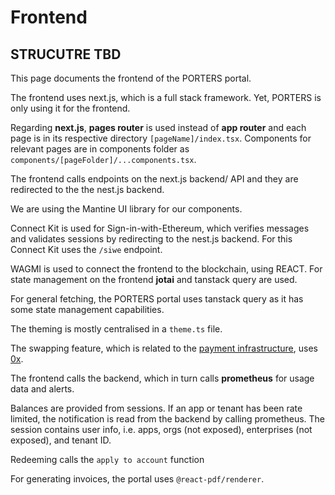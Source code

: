 # Frontend

## STRUCUTRE TBD
This page documents the frontend of the PORTERS portal.

The frontend uses next.js, which is a full stack framework. Yet, PORTERS is only using it for the frontend.

Regarding **next.js**, **pages router** is used instead of **app router** and each page is in its respective directory `[pageName]/index.tsx`. Components for relevant pages are in components folder as
`components/[pageFolder]/...components.tsx`.

The frontend calls endpoints on the next.js backend/ API and they are redirected to the the nest.js backend.

We are using the Mantine UI library for our components.

Connect Kit is used for Sign-in-with-Ethereum, which verifies messages and validates sessions by redirecting to the nest.js backend. For this Connect Kit uses the `/siwe` endpoint.

WAGMI is used to connect the frontend to the blockchain, using REACT. For state management on the frontend **jotai** and tanstack query are used.

For general fetching, the PORTERS portal uses tanstack query as it has some state management capabilities.

The theming is mostly centralised in a `theme.ts` file.

The swapping feature, which is related to the [payment infrastructure](\gateway-demo/docs/pages/For_Contributors/7_Smart_Contracts_Payments), uses [0x](https://wwww.0x.org).

The frontend calls the backend, which in turn calls **prometheus** for usage data and alerts.

Balances are provided from sessions. If an app or tenant has been rate limited, the notification is read from the backend by calling prometheus. The session contains user info, i.e. apps, orgs (not exposed), enterprises (not exposed), and tenant ID.

Redeeming calls the `apply to account` function 

For generating invoices, the portal uses `@react-pdf/renderer`.
